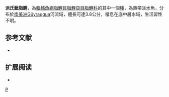 {{Speciesbox 
| taxon = Hyphessobrycon pytai
| status = NE
| status_system = IUCN3.1
| authority =  [[Géry|Géry]] & [[Mahnert|Mahnert]], 1993
| synonyms = 
}}
'''派氏魮脂鯉'''，為[[輻鰭魚綱|輻鰭魚綱]][[脂鯉目|脂鯉目]][[脂鯉亞目|脂鯉亞目]][[脂鯉科|脂鯉科]]的其中一個[[種|種]]，為熱帶淡水魚，分布於[[南美洲|南美洲]]Güyraugua河流域，體長可達3.8公分，棲息在底中層水域，生活習性不明。

==参考文献==
{{refbegin}}
*{{FishBase_species|genus=Hyphessobrycon|species=pytai|year=2013|month=12}}
{{refend}}

== 扩展阅读 ==
{{refbegin}}
*{{wikispecies-inline|Hyphessobrycon pytai|派氏魮脂鯉}}
{{refend}}
{{Taxonbar|from=Q6406912}}

[[Category:魮脂鯉屬|P]]


{{魚類小作品}}